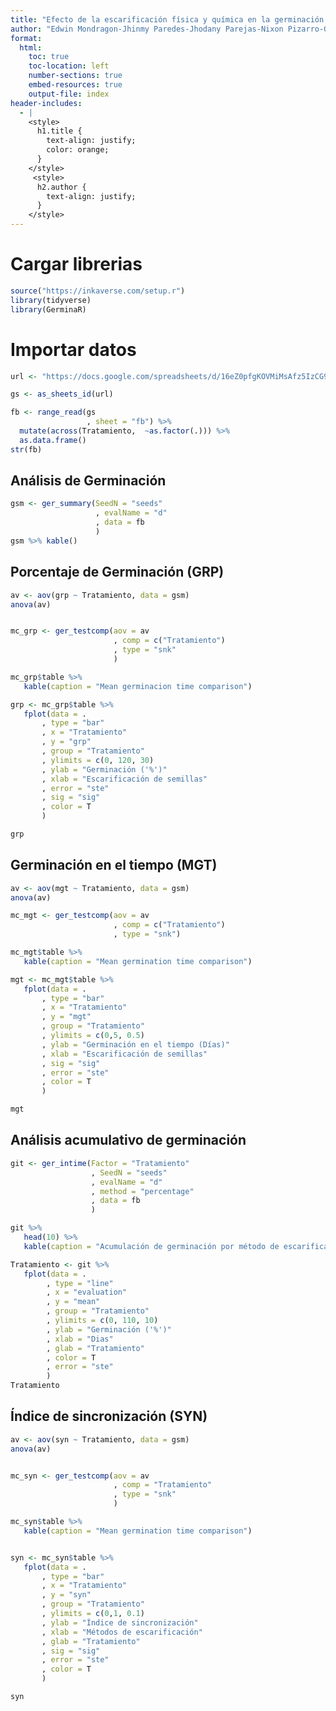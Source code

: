 ```yaml
---
title: "Efecto de la escarificación física y química en la germinación de semillas de garbanzo (*Cicer arietinum*)"
author: "Edwin Mondragon-Jhinmy Paredes-Jhodany Parejas-Nixon Pizarro-Gimena Vega"
format:
  html:
    toc: true
    toc-location: left
    number-sections: true
    embed-resources: true
    output-file: index
header-includes:
  - |
    <style>
      h1.title {
        text-align: justify;
        color: orange;
      }
    </style>
     <style>
      h2.author {
        text-align: justify;
      }
    </style>
---
```

# Cargar librerias

```r
source("https://inkaverse.com/setup.r")
library(tidyverse)
library(GerminaR)
```

# Importar datos

```r
url <- "https://docs.google.com/spreadsheets/d/16eZ0pfgKOVMiMsAfz5IzCG9rTSpA0nHeiMpe4MsDcMM/edit?gid=0#gid=0"

gs <- as_sheets_id(url)

fb <- range_read(gs
                 , sheet = "fb") %>% 
  mutate(across(Tratamiento,  ~as.factor(.))) %>% 
  as.data.frame()
str(fb)
```

## Análisis de Germinación

```r
gsm <- ger_summary(SeedN = "seeds"
                   , evalName = "d"
                   , data = fb
                   )
gsm %>% kable()

```

## Porcentaje de Germinación (GRP)

```r

av <- aov(grp ~ Tratamiento, data = gsm)
anova(av)


mc_grp <- ger_testcomp(aov = av
                       , comp = c("Tratamiento")
                       , type = "snk"
                       )

mc_grp$table %>% 
   kable(caption = "Mean germinacion time comparison")

grp <- mc_grp$table %>% 
   fplot(data = .
       , type = "bar"
       , x = "Tratamiento"
       , y = "grp"
       , group = "Tratamiento"
       , ylimits = c(0, 120, 30)
       , ylab = "Germinación ('%')"
       , xlab = "Escarificación de semillas"
       , error = "ste"
       , sig = "sig"
       , color = T 
       )

grp
```

## Germinación en el tiempo (MGT)

```r

av <- aov(mgt ~ Tratamiento, data = gsm)
anova(av)

mc_mgt <- ger_testcomp(aov = av
                       , comp = c("Tratamiento")
                       , type = "snk")

mc_mgt$table %>% 
   kable(caption = "Mean germination time comparison")

mgt <- mc_mgt$table %>% 
   fplot(data = .
       , type = "bar" 
       , x = "Tratamiento"
       , y = "mgt"
       , group = "Tratamiento"
       , ylimits = c(0,5, 0.5)
       , ylab = "Germinación en el tiempo (Días)"
       , xlab = "Escarificación de semillas"
       , sig = "sig"
       , error = "ste"
       , color = T
       )

mgt
```

## Análisis acumulativo de germinación

```r

git <- ger_intime(Factor = "Tratamiento"
                  , SeedN = "seeds"
                  , evalName = "d"
                  , method = "percentage"
                  , data = fb
                  )

git %>% 
   head(10) %>% 
   kable(caption = "Acumulación de germinación por método de escarificación")

Tratamiento <- git %>% 
   fplot(data = .
        , type = "line"
        , x = "evaluation"
        , y = "mean"
        , group = "Tratamiento"
        , ylimits = c(0, 110, 10)
        , ylab = "Germinación ('%')"
        , xlab = "Dias"
        , glab = "Tratamiento"
        , color = T
        , error = "ste"
        )
Tratamiento
```

## Índice de sincronización (SYN)

```r
av <- aov(syn ~ Tratamiento, data = gsm)
anova(av)


mc_syn <- ger_testcomp(aov = av
                       , comp = "Tratamiento"
                       , type = "snk"
                       )

mc_syn$table %>% 
   kable(caption = "Mean germination time comparison")


syn <- mc_syn$table %>% 
   fplot(data = .
       , type = "bar" 
       , x = "Tratamiento"
       , y = "syn"
       , group = "Tratamiento"
       , ylimits = c(0,1, 0.1)
       , ylab = "Índice de sincronización"
       , xlab = "Métodos de escarificación"
       , glab = "Tratamiento"
       , sig = "sig"
       , error = "ste"
       , color = T
       )

syn

```

